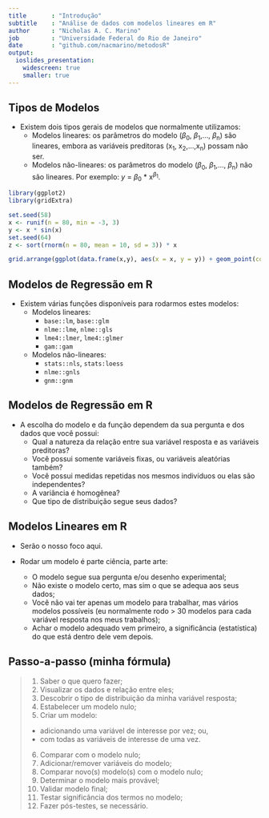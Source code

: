 ```yaml
---
title       : "Introdução"
subtitle    : "Análise de dados com modelos lineares em R"
author      : "Nicholas A. C. Marino"
job         : "Universidade Federal do Rio de Janeiro"
date        : "github.com/nacmarino/metodosR"
output:
  ioslides_presentation:
    widescreen: true
    smaller: true
---
```


## Tipos de Modelos    

* Existem dois tipos gerais de modelos que normalmente utilizamos:
    + Modelos lineares: os parâmetros do modelo ($\beta$~0~, $\beta$~1~,..., $\beta$~n~) são lineares, embora as variáveis preditoras (x~1~, x~2~,...,x~n~) possam não ser.  
    + Modelos não-lineares: os parâmetros do modelo ($\beta$~0~, $\beta$~1~,..., $\beta$~n~) não são lineares. Por exemplo: _y_ = $\beta$~0~ * x^$\beta$~1~^.
    
```r
library(ggplot2)
library(gridExtra)

set.seed(58)  
x <- runif(n = 80, min = -3, 3)
y <- x * sin(x)
set.seed(64)
z <- sort(rnorm(n = 80, mean = 10, sd = 3)) * x

grid.arrange(ggplot(data.frame(x,y), aes(x = x, y = y)) + geom_point(colour = "blue") + theme_bw(), ggplot(data.frame(x,z), aes(x = x, y = z)) + geom_point(colour = "red") + theme_bw(), nrow = 1)
```

## Modelos de Regressão em R  

* Existem várias funções disponíveis para rodarmos estes modelos:  
    + Modelos lineares: 
        - `base::lm`, `base::glm`
        - `nlme::lme`, `nlme::gls`
        - `lme4::lmer`, `lme4::glmer`
        - `gam::gam`  
    + Modelos não-lineares: 
        - `stats::nls`, `stats:loess`   
        - `nlme::gnls`  
        - `gnm::gnm`  
        
## Modelos de Regressão em R  

* A escolha do modelo e da função dependem da sua pergunta e dos dados que você possui:   
    + Qual a natureza da relação entre sua variável resposta e as variáveis preditoras?  
    + Você possui somente variáveis fixas, ou variáveis aleatórias também?  
    + Você possui medidas repetidas nos mesmos indivíduos ou elas são independentes?  
    + A variância é homogênea?  
    + Que tipo de distribuição segue seus dados?  

## Modelos Lineares em R  

* Serão o nosso foco aqui.    
  
* Rodar um modelo é parte ciência, parte arte:  
    + O modelo segue sua pergunta e/ou desenho experimental;
    + Não existe o modelo certo, mas sim o que se adequa aos seus dados;
    + Você não vai ter apenas um modelo para trabalhar, mas vários modelos possíveis (eu normalmente rodo > 30 modelos para cada variável resposta nos meus trabalhos);
    + Achar o modelo adequado vem primeiro, a significância (estatística) do que está dentro dele vem depois.  
    
## Passo-a-passo (minha fórmula)  

> 1. Saber o que quero fazer;  
> 2. Visualizar os dados e relação entre eles;
> 3. Descobrir o tipo de distribuição da minha variável resposta;
> 4. Estabelecer um modelo nulo;  
> 5. Criar um modelo:  
    + adicionando uma variável de interesse por vez; ou,  
    + com todas as variáveis de interesse de uma vez.  
> 6. Comparar com o modelo nulo;  
> 7. Adicionar/remover variáveis do modelo;  
> 8. Comparar novo(s) modelo(s) com o modelo nulo;  
> 9. Determinar o modelo mais provável;
> 10. Validar modelo final;
> 11. Testar significância dos termos no modelo;  
> 12. Fazer pós-testes, se necessário.